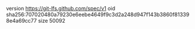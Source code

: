 version https://git-lfs.github.com/spec/v1
oid sha256:707020480a79230e6eebe4649f9c3d2a248d947f143b3860f813398e4a69cc77
size 50092
